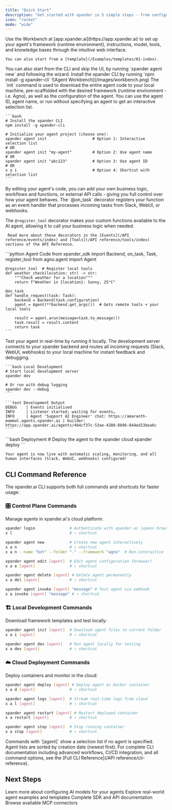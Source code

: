 ```yaml
---
title: "Quick Start"
description: "Get started with xpander in 5 simple steps - from configuration to production deployment"
icon: "rocket"
mode: "wide"
---
```


<Steps>
  <Step title="Start from a new or existing agent">
    Use the Workbench at [app.xpander.ai](https://app.xpander.ai) to set up your agent's framework (runtime environment), instructions, model, tools, and knowledge bases through the intuitive web interface.

    You can also start from a [template](/Examples/templates/01-index).

  <Tip>
  You can also start from the CLI and skip the UI, by running `xpander agent new` and following the wizard. Install the xpander CLI by running `npm install -g xpander-cli`
</Tip>
    <Frame caption="The Agent Workbench is used to control and test the agent backend">
    ![Agent Workbench](/images/workbench.png)
    </Frame>


  </Step>

  <Step title="Download and customize your agent code">
   The `init` command is used to download the entire agent code to your local machine, pre-scaffolded with the desired framework (runtime environment - i.e. Agno), as well as the configuration of the agent.

   <Note>
   You can use the agent ID, agent name, or run without specifying an agent to get an interactive selection list.
   </Note>

    ```bash
    # Install the xpander CLI
    npm install -g xpander-cli

    # Initialize your agent project (choose one):
    xpander agent init                    # Option 1: Interactive selection list
    # OR
    xpander agent init "my-agent"         # Option 2: Use agent name
    # OR  
    xpander agent init "abc123"           # Option 3: Use agent ID
    # OR
    x a i                                 # Option 4: Shortcut with selection list
    ```

  </Step>

  <Step title="Add your business logic">
  By editing your agent's code, you can add your own business logic, workflows and functions, or external API calls - giving you full control over how your agent behaves.
<Note>
  The `@on_task` decorator registers your function as an event handler that processes incoming tasks from Slack, WebUI, or webhooks. 

  The `@register_tool` decorator makes your custom functions available to the AI agent, allowing it to call your business logic when needed. 
  
     Read more about these decorators in the [Events](/API reference/events/index) and [Tools](/API reference/tools/index) sections of the API Reference.
  </Note>
    ```python Agent Code
    from xpander_sdk import Backend, on_task, Task, register_tool
    from agno.agent import Agent

    @register_tool  # Register local tools
    def weather_check(location: str) -> str:
        """Check weather for a location"""
        return f"Weather in {location}: Sunny, 25°C"

    @on_task
    def handle_request(task: Task):
        backend = Backend(task.configuration)
        agent = Agent(**backend.get_args())  # Gets remote tools + your local tools
        
        result = agent.arun(message=task.to_message())
        task.result = result.content
        return task
    ```
  </Step>

  <Step title="Test locally">
    Test your agent in real-time by running it locally. The development server connects to your xpander backend and routes all incoming requests (Slack, WebUI, webhooks) to your local machine for instant feedback and debugging.

    ```bash Local Development
    # Start local development server
    xpander dev
    
    # Or run with debug logging
    xpander dev --debug
    ```

    ```text Development Output
    DEBUG    | Events initialised 
    INFO     | Listener started; waiting for events…
    INFO     | Agent 'Support AI Engineer' chat: https://amaranth-mammal.agents.xpander.ai | builder: https://app.xpander.ai/agents/4b4cf37c-53ae-4280-8b96-844ed13bea6c
    ```
  </Step>

  <Step title="Deploy to your environment">
    ```bash Deployment
    # Deploy the agent to the xpander cloud
    xpander deploy
    ```

    Your agent is now live with automatic scaling, monitoring, and all human interfaces (Slack, WebUI, webhooks) configured!
  </Step>
</Steps>

## CLI Command Reference

The xpander.ai CLI supports both full commands and shortcuts for faster usage:

### 🎛️ Control Plane Commands
Manage agents in xpander.ai's cloud platform:

```bash
xpander login               # Authenticate with xpander.ai (opens browser)
x l                         # ↑ shortcut

xpander agent new           # Create new agent interactively  
x a n                       # ↑ shortcut
x a n --name "bot" --folder "." --framework "agno"  # Non-interactive

xpander agent edit [agent]  # Edit agent configuration (browser)
x a e [agent]               # ↑ shortcut

xpander agent delete [agent] # Delete agent permanently
x a del [agent]             # ↑ shortcut

xpander agent invoke [agent] "message" # Test agent via webhook
x a invoke [agent] "message" # ↑ shortcut
```

### 🏗️ Local Development Commands  
Download framework templates and test locally:

```bash
xpander agent init [agent]  # Download agent files to current folder
x a i [agent]               # ↑ shortcut

xpander agent dev [agent]   # Run agent locally for testing
x a dev [agent]             # ↑ shortcut
```

### ☁️ Cloud Deployment Commands
Deploy containers and monitor in the cloud:

```bash
xpander agent deploy [agent] # Deploy agent as Docker container
x a d [agent]               # ↑ shortcut

xpander agent logs [agent]  # Stream real-time logs from cloud
x a l [agent]               # ↑ shortcut

xpander agent restart [agent] # Restart deployed container
x a restart [agent]         # ↑ shortcut

xpander agent stop [agent]  # Stop running container
x a stop [agent]            # ↑ shortcut
```

<Tip>
Commands with `[agent]` show a selection list if no agent is specified. Agent lists are sorted by creation date (newest first).
</Tip>

<Note>
For complete CLI documentation including advanced workflows, CI/CD integration, and all command options, see the [Full CLI Reference](/API reference/cli-reference).
</Note>

## Next Steps

<CardGroup cols={2}>
  <Card title="AI Model Configuration" icon="brain" href="/user-guide/backend-configuration/ai-model">
    Learn more about configuring AI models for your agents
  </Card>
  <Card title="Examples" icon="code" href="/Examples">
    Explore real-world agent examples and templates
  </Card>
  <Card title="API Reference" icon="book" href="/API reference">
    Complete SDK and API documentation
  </Card>
  <Card title="Connectors" icon="plug" href="/connectors">
    Browse available MCP connectors
  </Card>
</CardGroup>